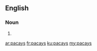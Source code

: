 ==English==

===Noun===
{{head|en|noun plural form}}

# {{plural of|pacay|lang=en}}

[[ar:pacays]]
[[fr:pacays]]
[[ku:pacays]]
[[my:pacays]]
